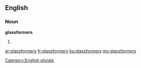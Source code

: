 ==English==

===Noun===
'''glassformers'''

# {{plural of|glassformer}}

[[Category:English plurals]]

[[ar:glassformers]]
[[fr:glassformers]]
[[ku:glassformers]]
[[my:glassformers]]